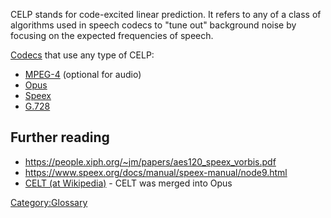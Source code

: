 {{Wikipedia|Code-excited linear prediction|MPEG-4 Part 3}}
CELP stands for code-excited linear prediction. It refers to any of a class of algorithms used in speech codecs to "tune out" background noise by focusing on the expected frequencies of speech.

[[Codec]]s that use any type of CELP:
* [[MPEG-4]] (optional for audio)
* [[Opus]]
* [[Speex]]
* [[G.728]]

== Further reading ==
* https://people.xiph.org/~jm/papers/aes120_speex_vorbis.pdf
* https://www.speex.org/docs/manual/speex-manual/node9.html
* [[wikipedia:CELT|CELT (at Wikipedia)]] - CELT was merged into Opus

[[Category:Glossary]]